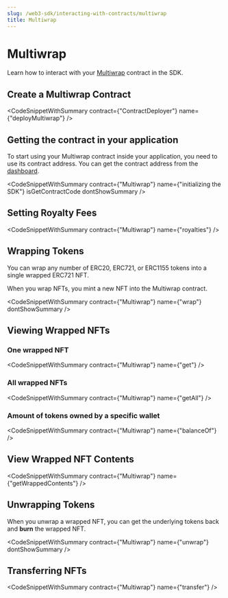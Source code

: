 ```yaml
---
slug: /web3-sdk/interacting-with-contracts/multiwrap
title: Multiwrap
---
```



# Multiwrap

Learn how to interact with your [Multiwrap](/pre-built-contracts/multiwrap) contract in the SDK.

## Create a Multiwrap Contract

<CodeSnippetWithSummary
  contract={"ContractDeployer"}
  name={"deployMultiwrap"}
/>

## Getting the contract in your application

To start using your Multiwrap contract inside your application, you need to use its contract address. You can get the contract address from the [dashboard](https://thirdweb.com/dashboard).

<CodeSnippetWithSummary
  contract={"Multiwrap"}
  name={"initializing the SDK"}
  isGetContractCode
  dontShowSummary
/>

## Setting Royalty Fees

<CodeSnippetWithSummary contract={"Multiwrap"} name={"royalties"} />

## Wrapping Tokens

You can wrap any number of ERC20, ERC721, or ERC1155 tokens into a single wrapped ERC721 NFT.

When you wrap NFTs, you mint a new NFT into the Multiwrap contract.

<CodeSnippetWithSummary contract={"Multiwrap"} name={"wrap"} dontShowSummary />

## Viewing Wrapped NFTs

### One wrapped NFT

<CodeSnippetWithSummary contract={"Multiwrap"} name={"get"} />

### All wrapped NFTs

<CodeSnippetWithSummary contract={"Multiwrap"} name={"getAll"} />

### Amount of tokens owned by a specific wallet

<CodeSnippetWithSummary contract={"Multiwrap"} name={"balanceOf"} />

## View Wrapped NFT Contents

<CodeSnippetWithSummary contract={"Multiwrap"} name={"getWrappedContents"} />

## Unwrapping Tokens

When you unwrap a wrapped NFT, you can get the underlying tokens back and **burn** the wrapped NFT.

<CodeSnippetWithSummary
  contract={"Multiwrap"}
  name={"unwrap"}
  dontShowSummary
/>

## Transferring NFTs

<CodeSnippetWithSummary contract={"Multiwrap"} name={"transfer"} />
